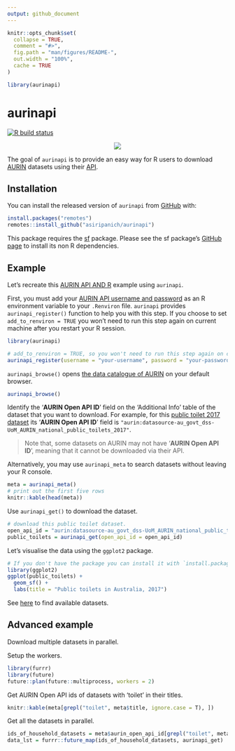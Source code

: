 ```yaml
---
output: github_document
---
```


<!-- README.md is generated from README.Rmd. Please edit that file -->

```r
knitr::opts_chunk$set(
  collapse = TRUE,
  comment = "#>",
  fig.path = "man/figures/README-",
  out.width = "100%", 
  cache = TRUE
)

library(aurinapi)
```

# aurinapi

<!-- badges: start -->

[![R build status](https://github.com/asiripanich/aurinapi/workflows/R-CMD-check/badge.svg)](https://github.com/asiripanich/aurinapi/actions)

<!-- badges: end -->

<p align="center">
  <img src="https://aurin.org.au/wp-content/uploads/2018/07/aurin-logo-400.png" />
</p>

The goal of `aurinapi` is to provide an easy way for R users to download [AURIN](https://aurin.org.au/) datasets using their [API](https://aurin.org.au/resources/aurin-apis/aurin-open-api-and-r/).

## Installation

You can install the released version of `aurinapi` from [GitHub](https://github.com/asiripanich/aurinapi) with:

``` r
install.packages("remotes")
remotes::install_github("asiripanich/aurinapi")
```

This package requires the [sf](https://github.com/r-spatial/sf) package. Please see the sf package's [GitHub page](https://github.com/r-spatial/sf) to install its non R dependencies.

## Example

Let's recreate this [AURIN API AND R](https://aurin.org.au/resources/aurin-apis/aurin-open-api-and-r/) example using `aurinapi`.

First, you must add your [AURIN API username and password](https://aurin.org.au/resources/aurin-apis/sign-up/) as an R environment variable to your `.Renviron` file. `aurinapi` provides `aurinapi_register()` function to help you with this step. If you choose to set `add_to_renviron = TRUE` you won't need to run this step again on current machine after you restart your R session.

``` r
library(aurinapi)

# add_to_renviron = TRUE, so you won't need to run this step again on current machine.
aurinapi_register(username = "your-username", password = "your-password", add_to_renviron = T)  
```

`aurinapi_browse()` opens [the data catalogue of AURIN](https://data.aurin.org.au/dataset) on your default browser.

``` r
aurinapi_browse()
```

Identify the '**AURIN Open API ID**' field on the 'Additional Info' table of the dataset that you want to download. For example, for this [public toilet 2017 dataset](https://data.aurin.org.au/dataset/au-govt-dss-national-public-toilets-2017-na) its '**AURIN Open API ID**' field is `"aurin:datasource-au_govt_dss-UoM_AURIN_national_public_toilets_2017"`.

> Note that, some datasets on AURIN may not have '**AURIN Open API ID**', meaning that it cannot be downloaded via their API.


Alternatively, you may use `aurinapi_meta` to search datasets without leaving  your R console.

```r
meta = aurinapi_meta()
# print out the first five rows
knitr::kable(head(meta))
```

Use `aurinapi_get()` to download the dataset.

```r
# download this public toilet dataset.
open_api_id = "aurin:datasource-au_govt_dss-UoM_AURIN_national_public_toilets_2017"
public_toilets = aurinapi_get(open_api_id = open_api_id)
```

Let's visualise the data using the `ggplot2` package.

```r
# If you don't have the package you can install it with `install.packages("ggplot2")`.
library(ggplot2)
ggplot(public_toilets) +
  geom_sf() +
  labs(title = "Public toilets in Australia, 2017")
```

See [here](https://data.aurin.org.au/group/aurin-api) to find available datasets.

## Advanced example

Download multiple datasets in parallel.

Setup the workers.

``` r
library(furrr)
library(future)
future::plan(future::multiprocess, workers = 2)
```

Get AURIN Open API ids of datasets with 'toilet' in their titles.

```r
knitr::kable(meta[grepl("toilet", meta$title, ignore.case = T), ])
```

Get all the datasets in parallel.

```r
ids_of_household_datasets = meta$aurin_open_api_id[grepl("toilet", meta$title, ignore.case = T)]
data_lst = furrr::future_map(ids_of_household_datasets, aurinapi_get)
```



